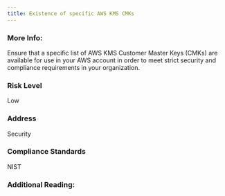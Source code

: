 ```yaml
---
title: Existence of specific AWS KMS CMKs
---
```


### More Info:

Ensure that a specific list of AWS KMS Customer Master Keys (CMKs) are available for use in your AWS account in order to meet strict security and compliance requirements in your organization.

### Risk Level

Low

### Address

Security

### Compliance Standards

NIST

### Additional Reading:
